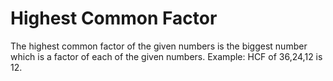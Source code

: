 # Highest Common Factor

The highest common factor of the given numbers is the biggest number which is a factor of each of the given numbers.
Example: HCF of 36,24,12 is 12.